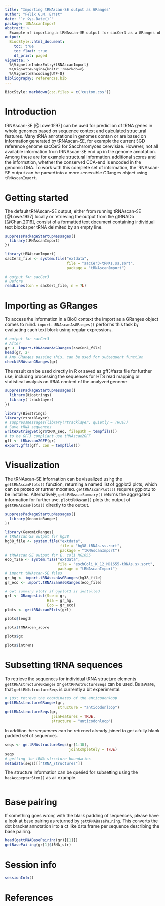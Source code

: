 ```yaml
---
title: "Importing tRNAscan-SE output as GRanges"
author: "Felix G.M. Ernst"
date: "`r Sys.Date()`"
package: tRNAscanImport
abstract: >
  Example of importing a tRNAscan-SE output for sacCer3 as a GRanges object
output:
  BiocStyle::html_document:
    toc: true
    toc_float: true
    df_print: paged
vignette: >
  %\VignetteIndexEntry{tRNAscanImport}
  %\VignetteEngine{knitr::rmarkdown}
  %\VignetteEncoding{UTF-8}
bibliography: references.bib
---
```


```r
BiocStyle::markdown(css.files = c('custom.css'))
```

# Introduction

tRNAscan-SE [@Lowe.1997] can be used for prediction of tRNA genes in whole
genomes based on sequence context and calculated structural features. Many tRNA
annotations in genomes contain or are based on information generated by
tRNAscan-SE, for example the current SGD reference genome sacCer3 for
Saccharomyces cerevisiae. However, not all available information from
tRNAscan-SE end up in the genome annotation. Among these are for example
structural information, additional scores and the information, whether the
conserved CCA-end is encoded in the genomic DNA. To work with this complete set
of information, the tRNAscan-SE output can be parsed into a more accessible
GRanges object using `tRNAscanImport`.

# Getting started

The default tRNAscan-SE output, either from running tRNAscan-SE [@Lowe.1997]
locally or retrieving the output from the gtRNADb [@Chan.2016], consist of a
formatted text document containing individual text blocks per tRNA delimited by
an empty line.
```r
suppressPackageStartupMessages({
  library(tRNAscanImport)
})
```
```r
library(tRNAscanImport)
sacCer3_file <- system.file("extdata",
                            file = "sacCer3-tRNAs.ss.sort",
                            package = "tRNAscanImport")

# output for sacCer3
# Before
readLines(con = sacCer3_file, n = 7L)
```

# Importing as GRanges

To access the information in a BioC context the import as a GRanges object
comes to mind. `import.tRNAscanAsGRanges()` performs this task by evaluating
each text block using regular expressions.

```r
# output for sacCer3
# After
gr <- import.tRNAscanAsGRanges(sacCer3_file)
head(gr, 2)
# Any GRanges passing this, can be used for subsequent function
checktRNAscanGRanges(gr)
```

The result can be used directly in R or saved as gff3/fasta file for further
use, including processing the sequences for HTS read mapping or statistical
analysis on tRNA content of the analyzed genome.
```r
suppressPackageStartupMessages({
  library(Biostrings)
  library(rtracklayer)
})
```
```r
library(Biostrings)
library(rtracklayer)
# suppressMessages(library(rtracklayer, quietly = TRUE))
# Save tRNA sequences
writeXStringSet(gr$tRNA_seq, filepath = tempfile())
# to be GFF3 compliant use tRNAscan2GFF
gff <- tRNAscan2GFF(gr)
export.gff3(gff, con = tempfile())
```

# Visualization

The tRNAscan-SE information can be visualized using the `gettRNAscanPlots()`
function, returning a named list of ggplot2 plots, which can be plotted or
further modified. `gettRNAscanPlots()` requires ggplot2 to be installed.
Alternatively, `gettRNAscanSummary()` returns the aggregated information for
further use. `plottRNAscan()` plots the output of `gettRNAscanPlots()`
directly to the output.
```r
suppressPackageStartupMessages({
  library(GenomicRanges)
})
```
```r
library(GenomicRanges)
# tRNAscan-SE output for hg38
hg38_file <- system.file("extdata",
                         file = "hg38-tRNAs.ss.sort",
                         package = "tRNAscanImport")
# tRNAscan-SE output for E. coli MG1655
eco_file <- system.file("extdata",
                        file = "eschColi_K_12_MG1655-tRNAs.ss.sort",
                        package = "tRNAscanImport")
# import tRNAscan-SE files
gr_hg <- import.tRNAscanAsGRanges(hg38_file)
gr_eco <- import.tRNAscanAsGRanges(eco_file)

# get summary plots if ggplot2 is installed
grl <- GRangesList(Sce = gr,
                   Hsa = gr_hg,
                   Eco = gr_eco)
plots <- gettRNAscanPlots(grl)
```
```r
plots$length
```
```r
plots$tRNAscan_score
```
```r
plots$gc
```
```r
plots$introns
```

# Subsetting tRNA sequences

To retrieve the sequences for individual tRNA structure elements 
`gettRNAstructureGRanges` or `gettRNAstructureSeqs` can be used. Be aware, that
`gettRNAstructureSeqs` is currently a bit experimental.

```r
# just retreve the coordinates of the anticodonloop
gettRNAstructureGRanges(gr,
                        structure = "anticodonloop")
gettRNAstructureSeqs(gr,
                     joinFeatures = TRUE,
                     structure = "anticodonloop")
```

In addition the sequences can be returned already joined to get a fully blank
padded set of sequences.

```r
seqs <- gettRNAstructureSeqs(gr[1:10],
                             joinCompletely = TRUE)
seqs
# getting the tRNA structure boundaries
metadata(seqs)[["tRNA_structures"]]
```

The structure information can be queried for subsetting using the 
`hasAccpeptorStem()` as an example.

```r

```


# Base pairing

If something goes wrong with the blank padding of sequences,
please have a look at base pairing as returned by `gettRNABasePairing`. This
converts the dot bracket annotation into a ct like data.frame per sequence
describing the base pairing.

```r
head(gettRNABasePairing(gr)[[1]])
getBasePairing(gr[1]$tRNA_str)
```

# Session info

```r
sessionInfo()
```

# References

